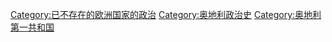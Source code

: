 [[Category:已不存在的欧洲国家的政治|Category:已不存在的欧洲国家的政治]]
[[Category:奥地利政治史|Category:奥地利政治史]]
[[Category:奥地利第一共和国|Category:奥地利第一共和国]]